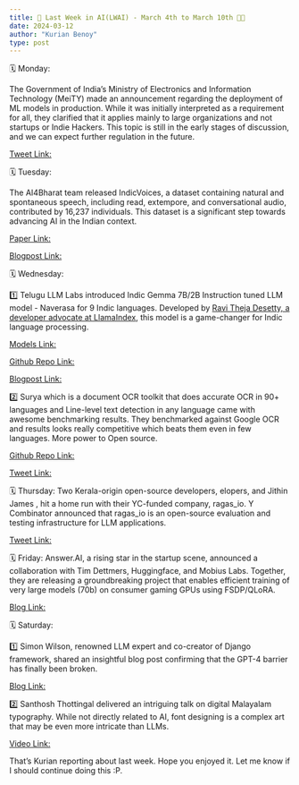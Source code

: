 ```yaml
---
title: 📢 Last Week in AI(LWAI) - March 4th to March 10th 📅🤖
date: 2024-03-12
author: "Kurian Benoy"
type: post
---
```


🗓️ Monday:

The Government of India's Ministry of Electronics and Information Technology (MeiTY) made an announcement regarding the deployment of ML models in production. While it was initially interpreted as a requirement for all, they clarified that it applies mainly to large organizations and not startups or Indie Hackers. This topic is still in the early stages of discussion, and we can expect further regulation in the future.

[Tweet Link:](https://twitter.com/kurianbenoy2/status/1764308982569763078)

🗓️ Tuesday:

The AI4Bharat team released IndicVoices, a dataset containing natural and spontaneous speech, including read, extempore, and conversational audio, contributed by 16,237 individuals. This dataset is a significant step towards advancing AI in the Indian context.

[Paper Link:](https://arxiv.org/abs/2403.01926)

[Blogpost Link:](https://ai4bharat.iitm.ac.in/blog/indicvoices/)

🗓️ Wednesday:

1️⃣ Telugu LLM Labs introduced Indic Gemma 7B/2B Instruction tuned LLM model - Naverasa for 9 Indic languages. Developed by [Ravi Theja Desetty, a developer advocate at LlamaIndex](https://www.linkedin.com/in/ravidesetty/), this model is a game-changer for Indic language processing.

[Models Link:](https://huggingface.co/Telugu-LLM-Labs/Indic-gemma-7b-finetuned-sft-Navarasa)

[Github Repo Link:](https://github.com/TeluguLLMLabs/Indic-gemma-7b-Navarasa)

[Blogpost Link:](https://ravidesetty.medium.com/introducing-indic-gemma-7b-2b-instruction-tuned-model-on-9-indian-languages-navarasa-86bc81b4a282)

2️⃣ Surya which is a document OCR toolkit that does accurate OCR in 90+ languages and Line-level text detection in any language came with awesome benchmarking results. They benchmarked against Google OCR and results looks really competitive which beats them even in few languages. More power to Open source.

[Github Repo Link:](https://github.com/VikParuchuri/surya)

[Tweet Link:](https://twitter.com/VikParuchuri/status/1765440195124691339)

🗓️ Thursday:
Two Kerala-origin open-source developers, elopers, and Jithin James , hit a home run with their YC-funded company, ragas_io. Y Combinator announced that ragas_io is an open-source evaluation and testing infrastructure for LLM applications.

[Tweet Link:](https://twitter.com/ycombinator/status/1765497664240759133)

🗓️ Friday:
Answer.AI, a rising star in the startup scene, announced a collaboration with Tim Dettmers, Huggingface, and Mobius Labs. Together, they are releasing a groundbreaking project that enables efficient training of very large models (70b) on consumer gaming GPUs using FSDP/QLoRA.

[Blog Link: ](https://www.answer.ai/posts/2024-03-06-fsdp-qlora.html)

🗓️ Saturday:

1️⃣ Simon Wilson, renowned LLM expert and co-creator of Django framework, shared an insightful blog post confirming that the GPT-4 barrier has finally been broken.

[Blog Link:](https://simonwillison.net/2024/Mar/8/gpt-4-barrier/)

2️⃣ Santhosh Thottingal delivered an intriguing talk on digital Malayalam typography. While not directly related to AI, font designing is a complex art that may be even more intricate than LLMs.

[Video Link:](https://www.youtube.com/watch?v=ANiPlFCNDS8)

That's Kurian reporting about last week. Hope you enjoyed it. Let me know if I should continue doing this :P.
